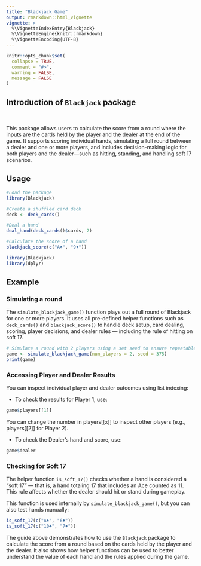 ```yaml
---
title: "Blackjack Game"
output: rmarkdown::html_vignette
vignette: >
  %\VignetteIndexEntry{Blackjack}
  %\VignetteEngine{knitr::rmarkdown}
  %\VignetteEncoding{UTF-8}
---
```


```r
knitr::opts_chunk$set(
  collapse = TRUE,
  comment = "#>",
  warning = FALSE,
  message = FALSE
)
```

## Introduction of `Blackjack` package
<br> 

This package allows users to calculate the score from a round where the inputs are the cards held by the player and the dealer at the end of the game. It supports scoring individual hands, simulating a full round between a dealer and one or more players, and includes decision-making logic for both players and the dealer—such as hitting, standing, and handling soft 17 scenarios. 

## Usage
```r

#Load the package
library(Blackjack)

#Create a shuffled card deck
deck <- deck_cards()

#Deal a hand
deal_hand(deck_cards()$cards, 2)

#Calculate the score of a hand
blackjack_score(c("A♠", "9♦"))
```

```r
library(Blackjack)
library(dplyr)
```

## Example 

### Simulating a round 

The `simulate_blackjack_game()` function plays out a full round of Blackjack for one or more players. It uses all pre-defined helper functions such as `deck_cards()` and `blackjack_score()` to handle deck setup, card dealing, scoring, player decisions, and dealer rules — including the rule of hitting on soft 17.


```r
# Simulate a round with 2 players using a set seed to ensure repeatable results
game <- simulate_blackjack_game(num_players = 2, seed = 375)
print(game)
```

### Accessing Player and Dealer Results

You can inspect individual player and dealer outcomes using list indexing:

-  To check the results for Player 1, use:
```r
game$players[[1]]
```

You can change the number in players[[x]] to inspect other players (e.g., players[[2]] for Player 2).


- To check the Dealer's hand and score, use:
```r
game$dealer
```

### Checking for Soft 17 

The helper function `is_soft_17()` checks whether a hand is considered a "soft 17" — that is, a hand totaling 17 that includes an Ace counted as 11. This rule affects whether the dealer should hit or stand during gameplay.

This function is used internally by `simulate_blackjack_game()`, but you can also test hands manually:

```r
is_soft_17(c("A♠", "6♦"))     
is_soft_17(c("10♣", "7♦"))    
```

The guide above demonstrates how to use the `Blackjack` package to calculate the score from a round based on the cards held by the player and the dealer. It also shows how helper functions can be used to better understand the value of each hand and the rules applied during the game.

